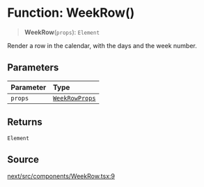 # Function: WeekRow()

> **WeekRow**(`props`): `Element`

Render a row in the calendar, with the days and the week number.

## Parameters

| Parameter | Type |
| :------ | :------ |
| `props` | [`WeekRowProps`](/api/next/interfaces/WeekRowProps.mdx) |

## Returns

`Element`

## Source

[next/src/components/WeekRow.tsx:9](https://github.com/gpbl/react-day-picker/blob/56bfb649e/next/src/components/WeekRow.tsx#L9)
